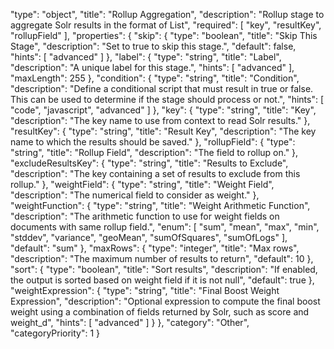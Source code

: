   "type": "object",
  "title": "Rollup Aggregation",
  "description": "Rollup stage to aggregate Solr results in the format of List<DocumentResult>",
  "required": [
    "key",
    "resultKey",
    "rollupField"
  ],
  "properties": {
    "skip": {
      "type": "boolean",
      "title": "Skip This Stage",
      "description": "Set to true to skip this stage.",
      "default": false,
      "hints": [
        "advanced"
      ]
    },
    "label": {
      "type": "string",
      "title": "Label",
      "description": "A unique label for this stage.",
      "hints": [
        "advanced"
      ],
      "maxLength": 255
    },
    "condition": {
      "type": "string",
      "title": "Condition",
      "description": "Define a conditional script that must result in true or false. This can be used to determine if the stage should process or not.",
      "hints": [
        "code",
        "javascript",
        "advanced"
      ]
    },
    "key": {
      "type": "string",
      "title": "Key",
      "description": "The key name to use from context to read Solr results."
    },
    "resultKey": {
      "type": "string",
      "title": "Result Key",
      "description": "The key name to which the results should be saved."
    },
    "rollupField": {
      "type": "string",
      "title": "Rollup Field",
      "description": "The field to rollup on."
    },
    "excludeResultsKey": {
      "type": "string",
      "title": "Results to Exclude",
      "description": "The key containing a set of results to exclude from this rollup."
    },
    "weightField": {
      "type": "string",
      "title": "Weight Field",
      "description": "The numerical field to consider as weight."
    },
    "weightFunction": {
      "type": "string",
      "title": "Weight Arithmetic Function",
      "description": "The arithmetic function to use for weight fields on documents with same rollup field.",
      "enum": [
        "sum",
        "mean",
        "max",
        "min",
        "stddev",
        "variance",
        "geoMean",
        "sumOfSquares",
        "sumOfLogs"
      ],
      "default": "sum"
    },
    "maxRows": {
      "type": "integer",
      "title": "Max rows",
      "description": "The maximum number of results to return",
      "default": 10
    },
    "sort": {
      "type": "boolean",
      "title": "Sort results",
      "description": "If enabled, the output is sorted based on weight field if it is not null",
      "default": true
    },
    "weightExpression": {
      "type": "string",
      "title": "Final Boost Weight Expression",
      "description": "Optional expression to compute the final boost weight using a combination of fields returned by Solr, such as score and weight_d",
      "hints": [
        "advanced"
      ]
    }
  },
  "category": "Other",
  "categoryPriority": 1
}
